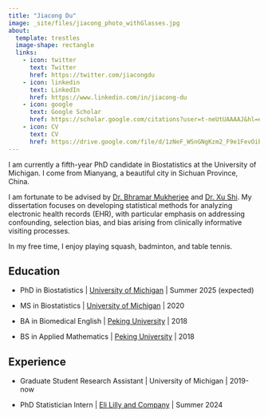 ```yaml
---
title: "Jiacong Du"
image: _site/files/jiacong_photo_withGlasses.jpg
about:
  template: trestles
  image-shape: rectangle
  links:
    - icon: twitter
      text: Twitter
      href: https://twitter.com/jiacongdu
    - icon: linkedin
      text: LinkedIn
      href: https://www.linkedin.com/in/jiacong-du
    - icon: google
      text: Google Scholar
      href: https://scholar.google.com/citations?user=t-neUtUAAAAJ&hl=en
    - icon: CV
      text: CV
      href: https://drive.google.com/file/d/1zNeF_WSnGNgKzm2_F9e1FevOibZEmT8-/view?usp=sharing
---
```


I am currently a fifth-year PhD candidate in Biostatistics at the University of Michigan. I come from Mianyang, a beautiful city in Sichuan Province, China. 

I am fortunate to be advised by [Dr. Bhramar Mukherjee](https://ysph.yale.edu/profile/bhramar-mukherjee/) and [Dr. Xu Shi](http://www.xuritashi.com/). My dissertation focuses on developing statistical methods for analyzing electronic health records (EHR), with particular emphasis on addressing confounding, selection bias, and bias arising from clinically informative visiting processes.

In my free time, I enjoy playing squash, badminton, and table tennis.

## Education

* PhD in Biostatistics \| [University of Michigan](https://sph.umich.edu/biostat/) \| Summer 2025 (expected)

* MS in Biostatistics \| [University of Michigan](https://sph.umich.edu/biostat/) \| 2020

* BA in Biomedical English \| [Peking University](https://english.pku.edu.cn/) \| 2018

* BS in Applied Mathematics \| [Peking University](https://english.pku.edu.cn/) \|  2018

## Experience

* Graduate Student Research Assistant \| University of Michigan \| 2019-now

* PhD Statistician Intern \| [Eli Lilly and Company](https://www.lilly.com/) \| Summer 2024



